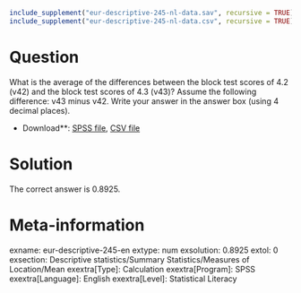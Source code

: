 ```r
include_supplement("eur-descriptive-245-nl-data.sav", recursive = TRUE)
include_supplement("eur-descriptive-245-nl-data.csv", recursive = TRUE)
```

Question
========
What is the average of the differences between the block test scores of 4.2 (v42) and the block test scores of 4.3 (v43)? Assume the following difference: v43 minus v42. Write your answer in the answer box (using 4 decimal places).

* Download**: [SPSS file](eur-descriptive-245-nl-data.sav), [CSV file](eur-descriptive-245-nl-data.csv)


Solution
========
The correct answer is 0.8925.

Meta-information
================
exname: eur-descriptive-245-en
extype: num
exsolution: 0.8925
extol: 0
exsection: Descriptive statistics/Summary Statistics/Measures of Location/Mean
exextra[Type]: Calculation
exextra[Program]: SPSS
exextra[Language]: English
exextra[Level]: Statistical Literacy
